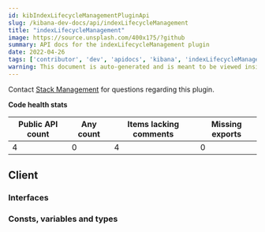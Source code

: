 ```yaml
---
id: kibIndexLifecycleManagementPluginApi
slug: /kibana-dev-docs/api/indexLifecycleManagement
title: "indexLifecycleManagement"
image: https://source.unsplash.com/400x175/?github
summary: API docs for the indexLifecycleManagement plugin
date: 2022-04-26
tags: ['contributor', 'dev', 'apidocs', 'kibana', 'indexLifecycleManagement']
warning: This document is auto-generated and is meant to be viewed inside our experimental, new docs system. Reach out in #docs-engineering for more info.
---
```




Contact [Stack Management](https://github.com/orgs/elastic/teams/kibana-stack-management) for questions regarding this plugin.

**Code health stats**

| Public API count  | Any count | Items lacking comments | Missing exports |
|-------------------|-----------|------------------------|-----------------|
| 4 | 0 | 4 | 0 |

## Client

### Interfaces
<DocDefinitionList data={indexLifecycleManagementObj.client.interfaces}/>

### Consts, variables and types
<DocDefinitionList data={indexLifecycleManagementObj.client.misc}/>

